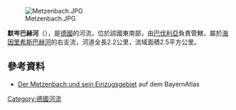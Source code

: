 {{Coord|49|54|21.49|N|9|28|5.42|E|display=title}}
[[Image:Metzenbach.JPG|right]]

'''默岑巴赫河'''（{{lang-de|Metzenbach}}），是[[德國|德國]]的河流，位於該國東南部，由[[巴伐利亞|巴伐利亞]]負責管轄，屬於[[海因里希斯巴赫河_(瓦亨巴赫河支流)|海因里希斯巴赫河]]的右支流，河道全長2.2公里，流域面積2.5平方公里。

==參考資料==
* [http://geoportal.bayern.de/bayernatlas/default?lon=4317126.0&lat=5533000.0&zoom=11&base=951 Der Metzenbach und sein Einzugsgebiet] auf dem BayernAtlas

{{Germany-geo-stub}}
[[Category:德國河流|Category:德國河流]]